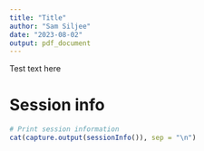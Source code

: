 ---
title: "Title"
author: "Sam Siljee"
date: "2023-08-02"
output: pdf_document
---

Test text here

# Session info

```{r, echo=FALSE}
# Print session information
cat(capture.output(sessionInfo()), sep = "\n")
```